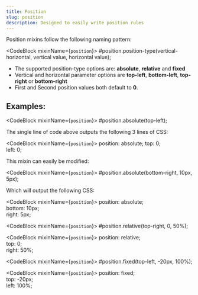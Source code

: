 ```yaml
---
title: Position
slug: position
description: Designed to easily write position rules
---
```



Position mixins follow the following naming pattern:

<CodeBlock mixinName={`position`}>
  #position.position-type(vertical-horizontal, vertical value, horizontal value);
</CodeBlock>

* The supported position-type options are: **absolute**, **relative** and **fixed**
* Vertical and horizontal parameter options are **top-left**, **bottom-left**, **top-right** or **bottom-right**
* First and Second position values both default to **0**.

## Examples:

<CodeBlock mixinName={`position`}>
  #position.absolute(top-left);
</CodeBlock>

The single line of code above outputs the following 3 lines of CSS:

<CodeBlock mixinName={`position`}>
  position: absolute;
  top: 0;    
  left: 0;
</CodeBlock>

This mixin can easily be modified:

<CodeBlock mixinName={`position`}>
  #position.absolute(bottom-right, 10px, 5px);
</CodeBlock>

Which will output the following CSS:

<CodeBlock mixinName={`position`}>
  position: absolute;  
  bottom: 10px;  
  right: 5px;  
</CodeBlock>


<CodeBlock mixinName={`position`}>
  #position.relative(top-right, 0, 50%);
</CodeBlock>

<CodeBlock mixinName={`position`}>
  position: relative;  
  top: 0;  
  right: 50%;  
</CodeBlock>

<CodeBlock mixinName={`position`}>
  #position.fixed(top-left, -20px, 100%);
</CodeBlock>

<CodeBlock mixinName={`position`}>
  position: fixed;  
  top: -20px;  
  left: 100%;  
</CodeBlock>
